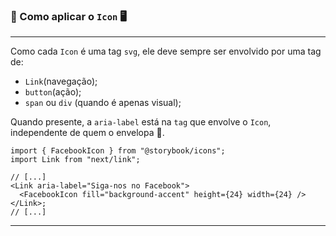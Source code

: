 
<Meta title="foundations/Icons/📐 Como aplicar" />

### 📐 Como aplicar o `Icon` 🖥️

---

Como cada `Icon` é uma tag `svg`, ele deve sempre ser envolvido
por uma tag de:

- `Link`(navegação);
- `button`(ação);
- `span` ou `div` (quando é apenas visual);

Quando presente, a `aria-label` está na `tag` que envolve o `Icon`,
independente de quem o envelopa 🐣.

```tsx
import { FacebookIcon } from "@storybook/icons";
import Link from "next/link";

// [...]
<Link aria-label="Siga-nos no Facebook">
  <FacebookIcon fill="background-accent" height={24} width={24} />
</Link>;
// [...]
```

---
